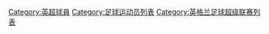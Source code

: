 [[Category:英超球員|Category:英超球員]]
[[Category:足球运动员列表|Category:足球运动员列表]]
[[Category:英格兰足球超级联赛列表|Category:英格兰足球超级联赛列表]]